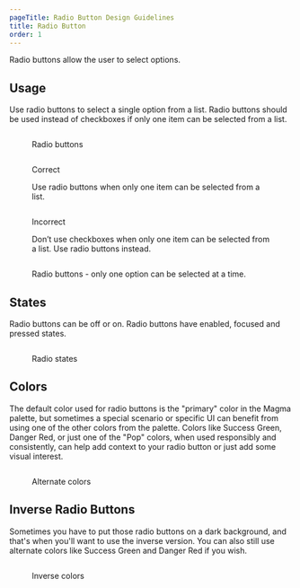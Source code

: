 ```yaml
---
pageTitle: Radio Button Design Guidelines
title: Radio Button
order: 1
---
```



<PageContent componentName="radio_button" type="design">

<LeadParagraph>Radio buttons allow the user to select options.</LeadParagraph>

## Usage

Use radio buttons to select a single option from a list. Radio buttons should be used instead of checkboxes if only one item can be selected from a list.

<figure>
  <div class="image-container">
    <img
      src="../../images/selection-controls/Radio-buttons-example.png"
      alt=""
    />
  </div>
  <figcaption>
    <p>Radio buttons</p>
  </figcaption>
</figure>
<div class="two-col">
  <div class="row">
    <div class="col col-1">
      <figure>
        <img
          src="../../images/selection-controls/Radio-select-only-one.png"
          alt=""
        />
        <figcaption>
          <p class="title title-correct">Correct</p>
          <p>
            Use radio buttons when only one item can be selected from a list.
          </p>
        </figcaption>
      </figure>
    </div>
    <div class="col col-2">
      <figure>
        <img
          src="../../images/selection-controls/Radio-select-only-one-incorrect.png"
          alt=""
        />
        <figcaption>
          <p class="title title-incorrect">Incorrect</p>
          <p>
            Don’t use checkboxes when only one item can be selected from a list.
            Use radio buttons instead.
          </p>
        </figcaption>
      </figure>
    </div>
  </div>
</div>
<figure>
  <div class="image-container">
    <img src="../../images/selection-controls/Radio-example-2.png" alt="" />
  </div>
  <figcaption>
    <p>Radio buttons - only one option can be selected at a time.</p>
  </figcaption>
</figure>

## States

Radio buttons can be off or on. Radio buttons have enabled, focused and pressed states.

<figure>
  <div class="image-container">
    <img src="../../images/selection-controls/Radio-states.png" alt="" />
  </div>
  <figcaption>
    <p>Radio states</p>
  </figcaption>
</figure>

## Colors

The default color used for radio buttons is the "primary" color in the Magma palette, but sometimes a special scenario or specific UI can benefit from using one of the other colors from the palette. Colors like Success Green, Danger Red, or just one of the "Pop" colors, when used responsibly and consistently, can help add context to your radio button or just add some visual interest.

<figure>
  <div class="image-container">
    <img
      src="../../images/selection-controls/Radio-alternate-colors.png"
      alt=""
    />
  </div>
  <figcaption>
    <p>Alternate colors</p>
  </figcaption>
</figure>

## Inverse Radio Buttons

Sometimes you have to put those radio buttons on a dark background, and that's when you'll want to use the inverse version. You can also still use alternate colors like Success Green and Danger Red if you wish.

<figure>
  <div class="image-container">
    <img src="../../images/selection-controls/Radio-inverse.png" alt="" />
  </div>
  <figcaption>
    <p>Inverse colors</p>
  </figcaption>
</figure>

</PageContent>
